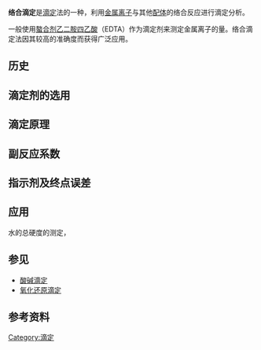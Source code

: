 {{Expand|time=2017-01-25T17:03:04+00:00}} 

'''络合滴定'''是[[滴定|滴定]]法的一种，利用[[金属|金属]][[离子|离子]]与其他[[配體_(化學)|配体]]的络合反应进行滴定分析。

一般使用[[螯合剂|螯合剂]][[乙二胺四乙酸|乙二胺四乙酸]]（EDTA）作为滴定剂来测定金属离子的量。络合滴定法因其较高的准确度而获得广泛应用。

==历史==

==滴定剂的选用==

==滴定原理==

==副反应系数==

==指示剂及终点误差==

==应用==
水的总硬度的测定，

==参见==
*[[酸碱滴定|酸碱滴定]]
*[[氧化还原滴定|氧化还原滴定]]
==参考资料==
{{Reflist}}
{{化学小作品}}



[[Category:滴定|Category:滴定]]